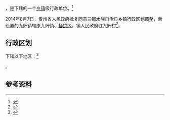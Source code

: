 {{中国乡级行政区|52/27/32/109/000}}

'''{{PAGENAMEBASE}}'''，是{{PRC admin/fullname|52/27/32/109/000|3}}下辖的一个[[乡镇|乡镇]]级行政单位。<ref>{{PRC admin/ref sgc|{{PRC admin/parent|52/27/32/109/000}}}}</ref>

2014年8月7日，贵州省人民政府批复同意三都水族自治县乡镇行政区划调整，新设置的九阡镇辖原九阡镇、[[扬拱乡|扬拱乡]]，镇人民政府驻九阡村<ref>{{Cite web |url=http://www.gzgov.gov.cn/xxgk/jbxxgk/fgwj/zfwj/qfh/201507/t20150703_298225.html |title=省人民政府关于同意三都水族自治县乡镇行政区划调整的批复（黔府函〔2014〕152号） |accessdate=2017-08-31 |archive-date=2017-08-31 |archive-url=https://web.archive.org/web/20170831223714/http://www.gzgov.gov.cn/xxgk/jbxxgk/fgwj/zfwj/qfh/201507/t20150703_298225.html |dead-url=no }}</ref>。

== 行政区划 ==

{{PAGENAMEBASE}}下辖以下地区：<ref>{{PRC admin/ref sgc|52/27/32/109/000}}</ref>

{{PRC admin/children|52/27/32/109/000}}。

== 参考资料 ==

{{reflist}}

{{行政区划小作品}}
{{PRC admin/navcat|52/27/32/109/000}}
